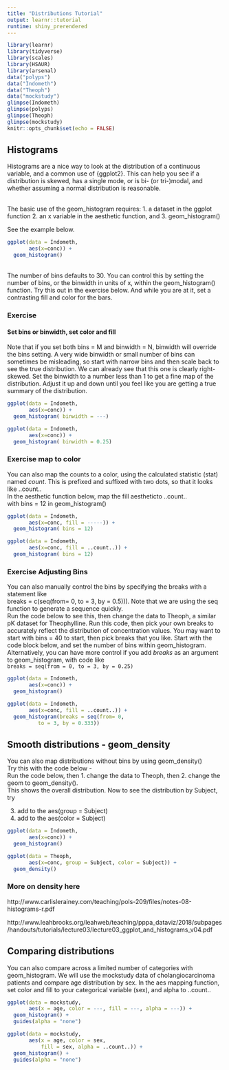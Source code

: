 ```yaml
---
title: "Distributions Tutorial"
output: learnr::tutorial
runtime: shiny_prerendered
---
```


```r
library(learnr)
library(tidyverse)
library(scales)
library(HSAUR)
library(arsenal)
data("polyps")
data("Indometh")
data("Theoph")
data("mockstudy")
glimpse(Indometh)
glimpse(polyps)
glimpse(Theoph)
glimpse(mockstudy)
knitr::opts_chunk$set(echo = FALSE)
```


## Histograms
 Histograms are a nice way to look at the distribution of a continuous variable, and a common use of {ggplot2}. This can help you see if a distribution is skewed, has a single mode, or is bi- (or tri-)modal, and whether assuming a normal distribution is reasonable.
 
<br>
 The basic use of the geom_histogram requires:
 1. a dataset in the ggplot function
 2. an x variable in the aesthetic function, and
 3. geom_histogram()
 
See the example below.
 
```r
ggplot(data = Indometh, 
       aes(x=conc)) +
  geom_histogram()
```
<br>
The number of bins defaults to 30. You can control this by setting the number of bins, or the binwidth in units of x, within the geom_histogram() function.
Try this out in the exercise below. And while you are at it, set a contrasting fill and color for the bars.

### Exercise 

#### Set bins or binwidth, set color and fill

Note that if you set both bins = M and binwidth = N, binwidth will override the bins setting. A very wide binwidth or small number of bins can sometimes be misleading, so start with narrow bins and then scale back to see the true distribution. We can already see that this one is clearly right-skewed. Set the binwidth to a number less than 1 to get a fine map of the distribution. Adjust it up and down until you feel like you are getting a true summary of the distribution.

```r
ggplot(data = Indometh, 
       aes(x=conc)) +
  geom_histogram( binwidth = ---)
```

```r
ggplot(data = Indometh, 
       aes(x=conc)) +
  geom_histogram( binwidth = 0.25)
```

### Exercise map to color
You can also map the counts to a color, using the calculated statistic (stat) named _count_. This is prefixed and suffixed with two dots, so that it looks like ..count..<br>
In the aesthetic function below, map the fill aestheticto ..count..<br>
with bins = 12 in geom_histogram()
```r
ggplot(data = Indometh, 
       aes(x=conc, fill = -----)) +
  geom_histogram( bins = 12)
```

```r
ggplot(data = Indometh, 
       aes(x=conc, fill = ..count..)) +
  geom_histogram( bins = 12)
```

### Exercise Adjusting Bins

You can also manually control the bins by specifying the breaks with a statement like <br>
breaks = c(seq(from= 0, to = 3, by = 0.5))).
Note that we are using the seq function to generate a sequence quickly.
<br>
Run the code below to see this, then change the data to Theoph, a similar pK dataset for Theophylline. Run this code, then pick your own breaks to accurately reflect the distribution of concentration values. You may want to start with bins = 40 to start, then pick breaks that you like. Start with the code block below, and set the number of bins within geom_histogram. Alternatively, you can have more control if you add *breaks* as an argument to geom_histogram, with code like <br>
`breaks = seq(from = 0, to = 3, by = 0.25)`

```r
ggplot(data = Indometh, 
       aes(x=conc)) +
  geom_histogram()
```

```r
ggplot(data = Indometh, 
       aes(x=conc, fill = ..count..)) +
  geom_histogram(breaks = seq(from= 0, 
          to = 3, by = 0.333))
```

## Smooth distributions - geom_density

You can also map distributions without bins by using geom_density() <br>
Try this with the code below - 
<br>
Run the code below, then 
1. change the data to Theoph, then 
2. change the geom to geom_density().
<br>
This shows the overall distribution. Now to see the distribution by Subject, try

3. add to the aes(group = Subject)
4. add to the aes(color = Subject)

```r
ggplot(data = Indometh, 
       aes(x=conc)) +
  geom_histogram()
```

```r
ggplot(data = Theoph, 
       aes(x=conc, group = Subject, color = Subject)) +
  geom_density()
```


### More on density here
http://www.carlislerainey.com/teaching/pols-209/files/notes-08-histograms-r.pdf

http://www.leahbrooks.org/leahweb/teaching/pppa_dataviz/2018/subpages/handouts/tutorials/lecture03/lecture03_ggplot_and_histograms_v04.pdf 

## Comparing distributions

You can also compare across a limited number of categories with geom_histogram.
We will use the mockstudy data of cholangiocarcinoma patients and compare age distribution by sex. 
In the aes mapping function, set color and fill to your categorical variable (sex), and alpha to ..count..

```r
ggplot(data = mockstudy, 
       aes(x = age, color = ---, fill = ---, alpha = ---)) +
  geom_histogram() +
  guides(alpha = "none")
```

```r
ggplot(data = mockstudy, 
       aes(x = age, color = sex,
           fill = sex, alpha = ..count..)) +
  geom_histogram() +
  guides(alpha = "none")
```
